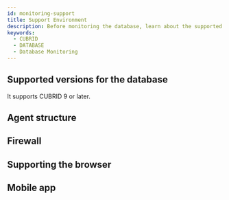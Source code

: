 ```yaml
---
id: monitoring-support
title: Support Environment
description: Before monitoring the database, learn about the supported database types.
keywords:
  - CUBRID
  - DATABASE
  - Database Monitoring
---
```




<Desc name='CUBRID' />

## Supported versions for the database

It supports CUBRID 9 or later.


<DBsupportNote />


<DBAgentSpec level={2} />

## Agent structure


<Dbsupportenvagentconstruction />

## Firewall


<Proxy />

## Supporting the browser


<Supportedbrowser />

## Mobile app


<Mobileapp />
